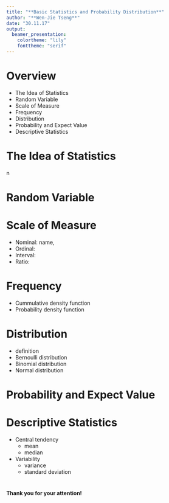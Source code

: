 ```yaml
---
title: "**Basic Statistics and Probability Distribution**"
author: "**Wen-Jie Tseng**"
date: "30.11.17"
output:
  beamer_presentation:
    colortheme: "lily"
    fonttheme: "serif"
---
```


# **Overview**
- The Idea of Statistics
- Random Variable
- Scale of Measure
- Frequency
- Distribution
- Probability and Expect Value
- Descriptive Statistics

# **The Idea of Statistics**
n


# **Random Variable**



# **Scale of Measure**
- Nominal: name, 
- Ordinal:
- Interval:
- Ratio: 

# **Frequency**
- Cummulative density function
- Probability density function

# **Distribution**
- definition
- Bernoulli distribution
- Binomial distribution
- Normal distribution

# **Probability and Expect Value**



# **Descriptive Statistics**
- Central tendency
	- mean
	- median
- Variability
	- variance
	- standard deviation

#
**Thank you for your attention!**
